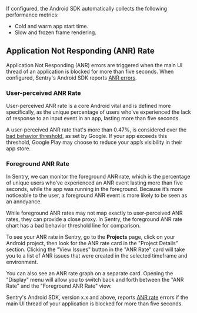 If configured, the Android SDK automatically collects the following performance metrics:

* <PlatformLink to="/performance/instrumentation/automatic-instrumentation/#app-start-instrumentation">Cold and warm app start time</PlatformLink>.
* <PlatformLink to="/performance/instrumentation/automatic-instrumentation/#slow-and-frozen-frames">Slow and frozen frame rendering</PlatformLink>.

## Application Not Responding (ANR) Rate

<Include name="early-adopter-note.mdx" />

Application Not Responding (ANR) errors are triggered when the main UI thread of an application is blocked for more than five seconds. When configured, Sentry's Android SDK reports [ANR errors](/platforms/android/configuration/app-not-respond/). 

### User-perceived ANR Rate

User-perceived ANR rate is a core Android vital and is defined more specifically, as the unique percentage of users who've experienced the lack of response to an input event in an app, lasting more than five seconds.

A user-perceived ANR rate that's more than 0.47%, is considered over the [bad behavior threshold](https://developer.android.com/topic/performance/vitals#what_are_the_bad_behavior_thresholds), as set by Google. If your app exceeds this threshold, Google Play may choose to reduce your app’s visibility in their app store.

### Foreground ANR Rate

In Sentry, we can monitor the foreground ANR rate, which is the percentage of unique users who’ve experienced an ANR event lasting more than five seconds, while the app was running in the foreground. Because it’s more noticeable to the user, a foreground ANR event is more likely to be seen as an annoyance.

While foreground ANR rates may not map exactly to user-perceived ANR rates, they can provide a close proxy. In Sentry, the foreground ANR rate chart has a bad behavior threshold line for comparison.

To see your ANR rate in Sentry, go to the **Projects** page, click on your Android project, then look for the ANR rate card in the "Project Details" section. Clicking the "View Issues" button in the "ANR Rate" card will take you to a list of ANR issues that were created in the selected timeframe and environment.

You can also see an ANR rate graph on a separate card. Opening the "Display" menu will allow you to switch back and forth between the "ANR Rate" and the "Foreground ANR Rate" view.

Sentry's Android SDK, version x.x and above, reports [ANR rate](platforms/android/configuration/app-not-respond/) errors if the main UI thread of your application is blocked for more than five seconds. 
